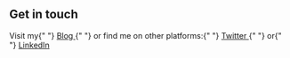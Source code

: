 ## Get in touch

<p>
  Visit my{" "}
  <a
    target="_blank"
    rel="noopener noreferrer"
    href="https://lloydlobo.hashnode.dev"
  >
    Blog
  </a>{" "}
  or find me on other platforms:{" "}
  <a
    target="_blank"
    rel="noopener noreferrer"
    href="https://twitter.thelloydlobo.com"
  >
    Twitter
  </a>{" "}
  or{" "}
  <a
    target="_blank"
    rel="noopener noreferrer"
    href="https://www.linkedin.com/in/thelloydlobo"
  >
    LinkedIn
  </a>
</p>

